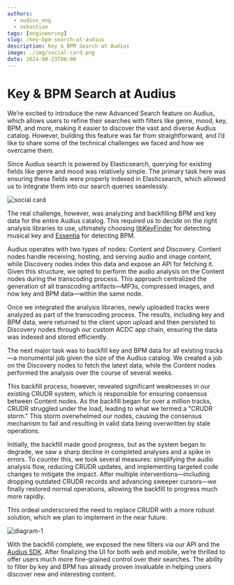 ```yaml
---
authors:
  - audius_eng
  - sebastian
tags: [engineering]
slug: /key-bpm-search-at-audius
description: Key & BPM Search at Audius
image: ./img/social-card.png
date: 2024-08-23T00:00
---
```


# Key & BPM Search at Audius

We’re excited to introduce the new Advanced Search feature on Audius, which
allows users to refine their searches with filters like genre, mood, key, BPM,
and more, making it easier to discover the vast and diverse Audius catalog.
However, building this feature was far from straightforward, and I’d like to
share some of the technical challenges we faced and how we overcame them.

Since Audius search is powered by Elasticsearch, querying for existing fields
like genre and mood was relatively simple. The primary task here was ensuring
these fields were properly indexed in Elasticsearch, which allowed us to
integrate them into our search queries seamlessly.

![social card](./img/social-card.png)

<!--truncate-->

The real challenge, however, was analyzing and backfilling BPM and key data for
the entire Audius catalog. This required us to decide on the right analysis
libraries to use, ultimately choosing
[libKeyFinder](https://github.com/mixxxdj/libKeyFinder.git) for detecting
musical key and [Essentia](https://github.com/MTG/essentia.git) for detecting
BPM.

Audius operates with two types of nodes: Content and Discovery. Content nodes
handle receiving, hosting, and serving audio and image content, while Discovery
nodes index this data and expose an API for fetching it. Given this structure,
we opted to perform the audio analysis on the Content nodes during the
transcoding process. This approach centralized the generation of all transcoding
artifacts—MP3s, compressed images, and now key and BPM data—within the same
node.

Once we integrated the analysis libraries, newly uploaded tracks were analyzed
as part of the transcoding process. The results, including key and BPM data,
were returned to the client upon upload and then persisted to Discovery nodes
through our custom ACDC app chain, ensuring the data was indexed and stored
efficiently.

The next major task was to backfill key and BPM data for all existing tracks—a
monumental job given the size of the Audius catalog. We created a job on the
Discovery nodes to fetch the latest data, while the Content nodes performed the
analysis over the course of several weeks.

This backfill process, however, revealed significant weaknesses in our existing
CRUDR system, which is responsible for ensuring consensus between Content nodes.
As the backfill began for over a million tracks, CRUDR struggled under the load,
leading to what we termed a "CRUDR storm." This storm overwhelmed our nodes,
causing the consensus mechanism to fail and resulting in valid data being
overwritten by stale operations.

Initially, the backfill made good progress, but as the system began to degrade,
we saw a sharp decline in completed analyses and a spike in errors. To counter
this, we took several measures: simplifying the audio analysis flow, reducing
CRUDR updates, and implementing targeted code changes to mitigate the impact.
After multiple interventions—including dropping outdated CRUDR records and
advancing sweeper cursors—we finally restored normal operations, allowing the
backfill to progress much more rapidly.

This ordeal underscored the need to replace CRUDR with a more robust solution,
which we plan to implement in the near future.

![diagram-1](./img/diagram-1.png)

With the backfill complete, we exposed the new filters via our API and the
[Audius SDK](https://docs.audius.org/sdk/). After finalizing the UI for both web
and mobile, we’re thrilled to offer users much more fine-grained control over
their searches. The ability to filter by key and BPM has already proven
invaluable in helping users discover new and interesting content.
